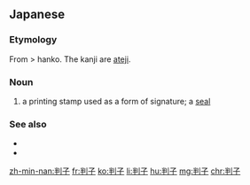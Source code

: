 ==Japanese==
{{ja-kanjitab|はん|こ|yomi=j}}
{{wikipedia|Hanko (stamp)|Hanko}}

===Etymology===
From {{m|ja|版行|tr=hankō}} > hanko. The kanji are [[ateji]].

===Noun===
{{ja-noun|はんこ}}

# a printing stamp used as a form of signature; a [[seal]]

===See also===
* {{ja-r|印鑑|いんかん}}
* {{ja-r|三文判|さんもんばん}}

[[zh-min-nan:判子]]
[[fr:判子]]
[[ko:判子]]
[[li:判子]]
[[hu:判子]]
[[mg:判子]]
[[chr:判子]]
